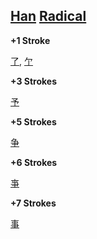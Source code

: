 == [[Han]] [[Radical]] ==

'''+1 Stroke'''

[[了]], [[亇]]

'''+3 Strokes'''

[[予]]

'''+5 Strokes'''

[[争]]

'''+6 Strokes'''

[[亊]]

'''+7 Strokes'''

[[事]]